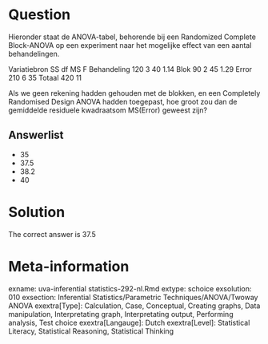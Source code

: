 Question
========

Hieronder staat de ANOVA-tabel, behorende bij een Randomized Complete Block-ANOVA op een experiment naar het mogelijke effect van een aantal behandelingen.

Variatiebron SS df MS F
Behandeling 120 3 40 1.14
Blok 90 2 45 1.29
Error 210 6 35
Totaal 420 11

Als we geen rekening hadden gehouden met de blokken, en een Completely Randomised Design ANOVA hadden toegepast, hoe groot zou dan de gemiddelde residuele kwadraatsom MS(Error) geweest zijn? 

Answerlist
----------
* 35
* 37.5
* 38.2
* 40

Solution
========

The correct answer is  37.5 

Meta-information
================
exname: uva-inferential statistics-292-nl.Rmd 
extype: schoice 
exsolution: 010 
exsection: Inferential Statistics/Parametric Techniques/ANOVA/Twoway ANOVA
exextra[Type]: Calculation, Case, Conceptual, Creating graphs, Data manipulation, Interpretating graph, Interpretating output, Performing analysis, Test choice 
exextra[Langauge]: Dutch 
exextra[Level]: Statistical Literacy, Statistical Reasoning, Statistical Thinking 
